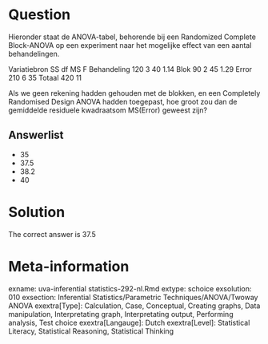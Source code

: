 Question
========

Hieronder staat de ANOVA-tabel, behorende bij een Randomized Complete Block-ANOVA op een experiment naar het mogelijke effect van een aantal behandelingen.

Variatiebron SS df MS F
Behandeling 120 3 40 1.14
Blok 90 2 45 1.29
Error 210 6 35
Totaal 420 11

Als we geen rekening hadden gehouden met de blokken, en een Completely Randomised Design ANOVA hadden toegepast, hoe groot zou dan de gemiddelde residuele kwadraatsom MS(Error) geweest zijn? 

Answerlist
----------
* 35
* 37.5
* 38.2
* 40

Solution
========

The correct answer is  37.5 

Meta-information
================
exname: uva-inferential statistics-292-nl.Rmd 
extype: schoice 
exsolution: 010 
exsection: Inferential Statistics/Parametric Techniques/ANOVA/Twoway ANOVA
exextra[Type]: Calculation, Case, Conceptual, Creating graphs, Data manipulation, Interpretating graph, Interpretating output, Performing analysis, Test choice 
exextra[Langauge]: Dutch 
exextra[Level]: Statistical Literacy, Statistical Reasoning, Statistical Thinking 
